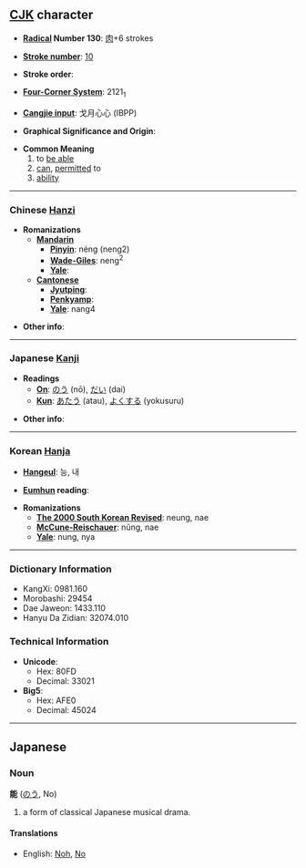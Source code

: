 ==[[CJK]] character==

* '''[[Wiktionary:Chinese radical index| Radical]] Number 130''': [[Wiktionary:Chinese radical index 肉|肉]]+6 strokes

* '''[[Wiktionary:Chinese total strokes index|Stroke number]]''': [[Wiktionary:Chinese total strokes index 10|10]]

* '''Stroke order''': 

* '''[[Wiktionary:Chinese four corner index|Four-Corner System]]''': 2121<sub>1</sub>

* '''[[Wiktionary:Chinese Cangjie index|Cangjie input]]''': 戈月心心 (IBPP)

* '''Graphical Significance and Origin''': 

* '''Common Meaning'''
*#to [[be able]]
*# [[can]], [[permitted]] to
*# [[ability]]

----

=== Chinese [[Hanzi]] ===

* '''Romanizations'''
** '''[[Mandarin]]'''
*** '''[[Pinyin]]''': néng (neng2)
*** '''[[Wade-Giles]]''': neng<sup>2</sup>
*** '''[[Yale]]''': 
** '''[[Cantonese]]'''
*** '''[[Jyutping]]''':
*** '''[[Penkyamp]]''': 
*** '''[[Yale]]''': nang4

* '''Other info''': 

----

=== Japanese [[Kanji]] ===

* '''Readings'''
** '''[[On]]''': [[のう]] (nō), [[だい]] (dai)
** '''[[Kun]]''': [[あたう]] (atau), [[よくする]] (yokusuru)

* '''Other info''':  

----

=== Korean [[Hanja]] ===

* '''[[Hangeul]]''': 능, 내

* '''[[Eumhun]] reading''': 

* '''Romanizations'''
** '''[[The 2000 South Korean Revised Romanization|The 2000 South Korean Revised]]''': neung, nae
** '''[[McCune-Reischauer]]''': nŭng, nae
** '''[[Yale]]''': nung, nya

----

=== Dictionary Information ===

* KangXi: 0981.160
* Morobashi: 29454
* Dae Jaweon: 1433.110
* Hanyu Da Zidian: 32074.010

=== Technical Information ===

* '''Unicode''':
** Hex: 80FD
** Decimal: 33021
* '''Big5''':
** Hex: AFE0
** Decimal: 45024

----

==Japanese==
===Noun===
'''能''' ([[のう]], No)

# a form of classical Japanese musical drama.

====Translations====
*English: [[Noh]], [[No]]